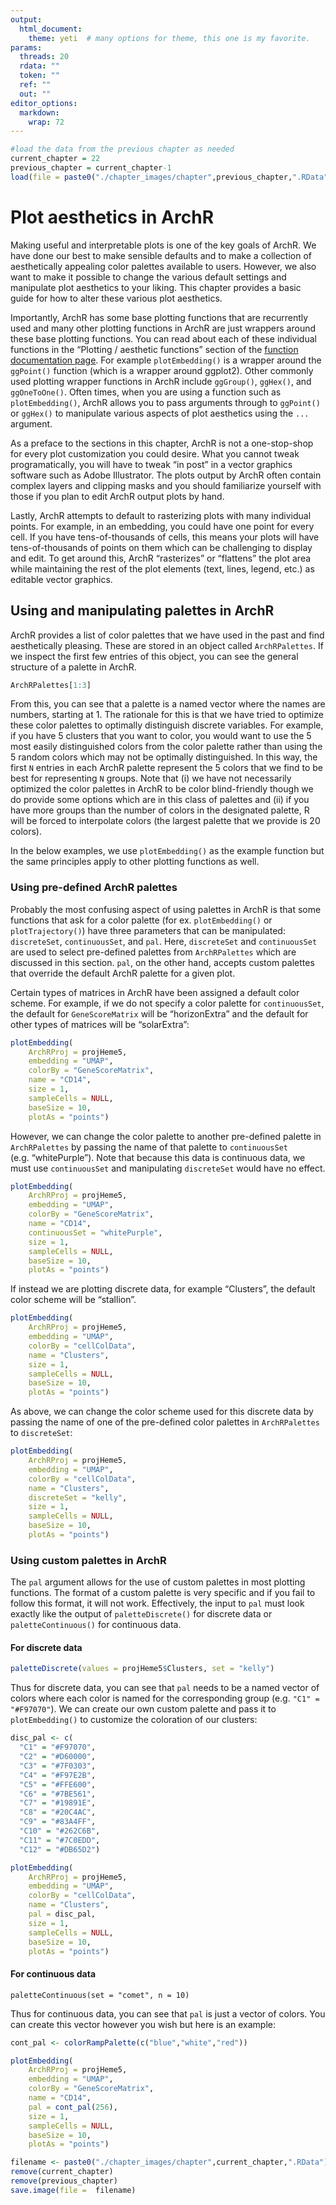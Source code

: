 ```yaml
---
output:
  html_document:
    theme: yeti  # many options for theme, this one is my favorite.
params:
  threads: 20
  rdata: ""
  token: ""
  ref: ""
  out: ""
editor_options: 
  markdown: 
    wrap: 72
---
```


```r
#load the data from the previous chapter as needed
current_chapter = 22
previous_chapter = current_chapter-1
load(file = paste0("./chapter_images/chapter",previous_chapter,".RData"))
```

# Plot aesthetics in ArchR

Making useful and interpretable plots is one of the key goals of ArchR. We have done our best to make sensible defaults and to make a collection of aesthetically appealing color palettes available to users. However, we also want to make it possible to change the various default settings and manipulate plot aesthetics to your liking. This chapter provides a basic guide for how to alter these various plot aesthetics.

Importantly, ArchR has some base plotting functions that are recurrently used and many other plotting functions in ArchR are just wrappers around these base plotting functions. You can read about each of these individual functions in the "Plotting / aesthetic functions" section of the [function documentation page](https://www.archrproject.com/reference/index.html). For example `plotEmbedding()` is a wrapper around the `ggPoint()` function (which is a wrapper around ggplot2). Other commonly used plotting wrapper functions in ArchR include `ggGroup()`, `ggHex()`, and `ggOneToOne()`. Often times, when you are using a function such as `plotEmbedding()`, ArchR allows you to pass arguments through to `ggPoint()` or `ggHex()` to manipulate various aspects of plot aesthetics using the `...` argument.

As a preface to the sections in this chapter, ArchR is not a one-stop-shop for every plot customization you could desire. What you cannot tweak programatically, you will have to tweak "in post" in a vector graphics software such as Adobe Illustrator. The plots output by ArchR often contain complex layers and clipping masks and you should familiarize yourself with those if you plan to edit ArchR output plots by hand.

Lastly, ArchR attempts to default to rasterizing plots with many individual points. For example, in an embedding, you could have one point for every cell. If you have tens-of-thousands of cells, this means your plots will have tens-of-thousands of points on them which can be challenging to display and edit. To get around this, ArchR "rasterizes" or "flattens" the plot area while maintaining the rest of the plot elements (text, lines, legend, etc.) as editable vector graphics.

## Using and manipulating palettes in ArchR

ArchR provides a list of color palettes that we have used in the past and find aesthetically pleasing. These are stored in an object called `ArchRPalettes`. If we inspect the first few entries of this object, you can see the general structure of a palette in ArchR.


```r
ArchRPalettes[1:3]
```

From this, you can see that a palette is a named vector where the names are numbers, starting at 1. The rationale for this is that we have tried to optimize these color palettes to optimally distinguish discrete variables. For example, if you have 5 clusters that you want to color, you would want to use the 5 most easily distinguished colors from the color palette rather than using the 5 random colors which may not be optimally distinguished. In this way, the first `N` entries in each ArchR palette represent the 5 colors that we find to be best for representing `N` groups. Note that (i) we have not necessarily optimized the color palettes in ArchR to be color blind-friendly though we do provide some options which are in this class of palettes and (ii) if you have more groups than the number of colors in the designated palette, R will be forced to interpolate colors (the largest palette that we provide is 20 colors).

In the below examples, we use `plotEmbedding()` as the example function but the same principles apply to other plotting functions as well.

### Using pre-defined ArchR palettes

Probably the most confusing aspect of using palettes in ArchR is that some functions that ask for a color palette (for ex. `plotEmbedding()` or `plotTrajectory()`) have three parameters that can be manipulated: `discreteSet`, `continuousSet`, and `pal`. Here, `discreteSet` and `continuousSet` are used to select pre-defined palettes from `ArchRPalettes` which are discussed in this section. `pal`, on the other hand, accepts custom palettes that override the default ArchR palette for a given plot.

Certain types of matrices in ArchR have been assigned a default color scheme. For example, if we do not specify a color palette for `continuousSet`, the default for `GeneScoreMatrix` will be "horizonExtra" and the default for other types of matrices will be "solarExtra":

```r
plotEmbedding(
    ArchRProj = projHeme5,
    embedding = "UMAP",
    colorBy = "GeneScoreMatrix",
    name = "CD14",
    size = 1,
    sampleCells = NULL,
    baseSize = 10,
    plotAs = "points")
```

However, we can change the color palette to another pre-defined palette in `ArchRPalettes` by passing the name of that palette to `continuousSet` (e.g. "whitePurple"). Note that because this data is continuous data, we must use `continuousSet` and manipulating `discreteSet` would have no effect.

```r
plotEmbedding(
    ArchRProj = projHeme5,
    embedding = "UMAP",
    colorBy = "GeneScoreMatrix",
    name = "CD14",
    continuousSet = "whitePurple",
    size = 1,
    sampleCells = NULL,
    baseSize = 10,
    plotAs = "points")
```

If instead we are plotting discrete data, for example "Clusters", the default color scheme will be "stallion".

```r
plotEmbedding(
    ArchRProj = projHeme5,
    embedding = "UMAP",
    colorBy = "cellColData",
    name = "Clusters",
    size = 1,
    sampleCells = NULL,
    baseSize = 10,
    plotAs = "points")
```

As above, we can change the color scheme used for this discrete data by passing the name of one of the pre-defined color palettes in `ArchRPalettes` to `discreteSet`:

```r
plotEmbedding(
    ArchRProj = projHeme5,
    embedding = "UMAP",
    colorBy = "cellColData",
    name = "Clusters",
    discreteSet = "kelly",
    size = 1,
    sampleCells = NULL,
    baseSize = 10,
    plotAs = "points")
```

### Using custom palettes in ArchR

The `pal` argument allows for the use of custom palettes in most plotting functions. The format of a custom palette is very specific and if you fail to follow this format, it will not work. Effectively, the input to `pal` must look exactly like the output of `paletteDiscrete()` for discrete data or `paletteContinuous()` for continuous data.

#### For discrete data

```r
paletteDiscrete(values = projHeme5$Clusters, set = "kelly")
```

Thus for discrete data, you can see that `pal` needs to be a named vector of colors where each color is named for the corresponding group (e.g. `"C1" = "#F97070"`). We can create our own custom palette and pass it to `plotEmbedding()` to customize the coloration of our clusters:

```r
disc_pal <- c(
  "C1" = "#F97070",
  "C2" = "#D60000",
  "C3" = "#7F0303",
  "C4" = "#F97E2B",
  "C5" = "#FFE600",
  "C6" = "#7BE561",
  "C7" = "#19891E",
  "C8" = "#20C4AC",
  "C9" = "#83A4FF",
  "C10" = "#262C6B",
  "C11" = "#7C0EDD",
  "C12" = "#DB65D2")

plotEmbedding(
    ArchRProj = projHeme5,
    embedding = "UMAP",
    colorBy = "cellColData",
    name = "Clusters",
    pal = disc_pal,
    size = 1,
    sampleCells = NULL,
    baseSize = 10,
    plotAs = "points")
```


#### For continuous data

```
paletteContinuous(set = "comet", n = 10)
```

Thus for continuous data, you can see that `pal` is just a vector of colors. You can create this vector however you wish but here is an example:

```r
cont_pal <- colorRampPalette(c("blue","white","red"))

plotEmbedding(
    ArchRProj = projHeme5,
    embedding = "UMAP",
    colorBy = "GeneScoreMatrix",
    name = "CD14",
    pal = cont_pal(256),
    size = 1,
    sampleCells = NULL,
    baseSize = 10,
    plotAs = "points")

```

```r
filename <- paste0("./chapter_images/chapter",current_chapter,".RData")
remove(current_chapter)
remove(previous_chapter)
save.image(file =  filename)
```
